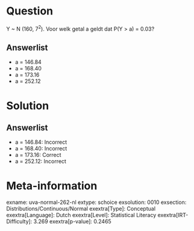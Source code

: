 Question
========

Y \~ N (160, 7^2^). Voor welk getal a geldt dat P(Y \> a) = 0.03?

Answerlist
----------

* a = 146.84
* a = 168.40
* a = 173.16
* a = 252.12

Solution
========

Answerlist
----------

* a = 146.84: Incorrect
* a = 168.40: Incorrect
* a = 173.16: Correct
* a = 252.12: Incorrect

Meta-information
================
exname: uva-normal-262-nl
extype: schoice
exsolution: 0010
exsection: Distributions/Continuous/Normal
exextra[Type]: Conceptual
exextra[Language]: Dutch
exextra[Level]: Statistical Literacy
exextra[IRT-Difficulty]: 3.269
exextra[p-value]: 0.2465
